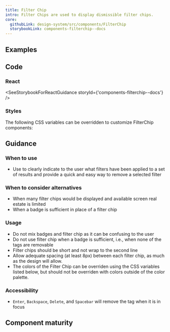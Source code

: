 ```yaml
---
title: Filter Chip
intro: Filter Chips are used to display dismissible filter chips.
core:
  githubLink: design-system/src/components/FilterChip
  storybookLink: components-filterchip--docs
---
```


## Examples

<StorybookExample componentName="filterChip" storyId="components-filterchip--multiple-chips" />

## Code

### React

<SeeStorybookForReactGuidance storyId={'components-filterchip--docs'} />

### Styles

The following CSS variables can be overridden to customize FilterChip components:

<ComponentThemeOptions componentname="filter-chip" />

## Guidance

### When to use

- Use to clearly indicate to the user what filters have been applied to a set of results and provide a quick and easy way to remove a selected filter

### When to consider alternatives

- When many filter chips would be displayed and available screen real estate is limited
- When a badge is sufficient in place of a filter chip

### Usage

- Do not mix badges and filter chip as it can be confusing to the user
- Do not use filter chip when a badge is sufficient, i.e., when none of the tags are removable
- Filter chips should be short and not wrap to the second line
- Allow adequate spacing (at least 8px) between each filter chip, as much as the design will allow.
- The colors of the Filter Chip can be overriden using the CSS variables listed below, but should not be overriden with colors outside of the color palette.

### Accessibility

- `Enter`, `Backspace`, `Delete`, and `Spacebar` will remove the tag when it is in focus

## Component maturity

<MaturityChecklist
  a11yStandards={true}
  color={true}
  forcedColors={true}
  screenReaders={true}
  keyboardNavigable={true}
  storybook={true}
  responsive={true}
  spanish={true}
  completeUiKit={false}
  responsiveUiKit={false}
  tokensInCode={true}
  tokensInSketch={true}
/>
